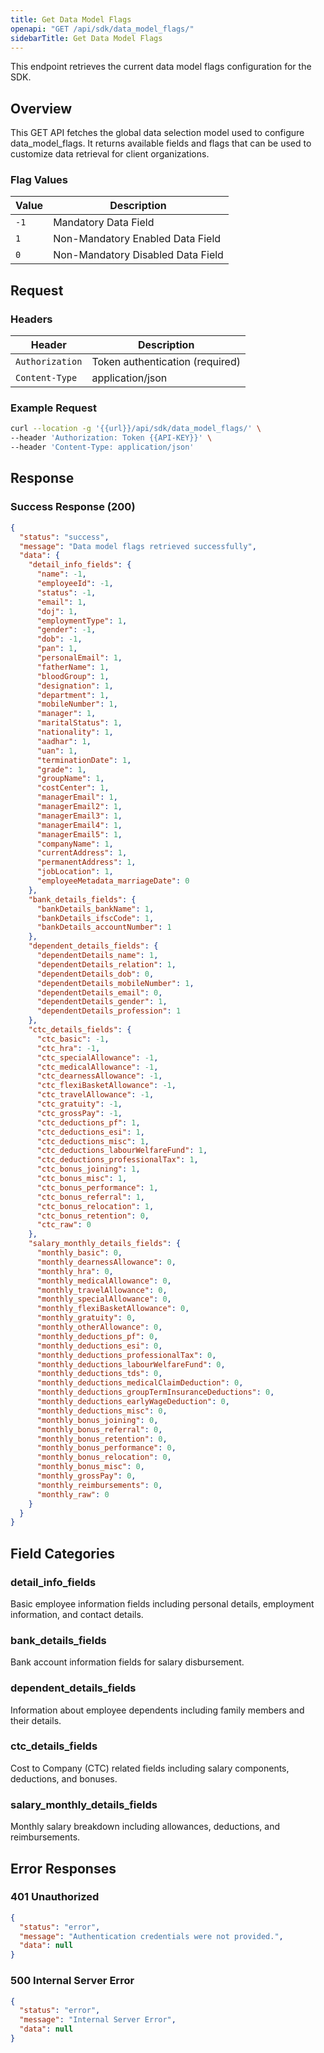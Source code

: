 ```yaml
---
title: Get Data Model Flags
openapi: "GET /api/sdk/data_model_flags/"
sidebarTitle: Get Data Model Flags
---
```


<Note> This endpoint retrieves the current data model flags configuration for the SDK. </Note>

## Overview

This GET API fetches the global data selection model used to configure data_model_flags. It returns available fields and flags that can be used to customize data retrieval for client organizations.

### Flag Values

| Value | Description |
| --- | --- |
| `-1` | Mandatory Data Field |
| `1` | Non-Mandatory Enabled Data Field |
| `0` | Non-Mandatory Disabled Data Field |

## Request

### Headers

| Header | Description |
| --- | --- |
| `Authorization` | Token authentication (required) |
| `Content-Type` | application/json |

### Example Request

```bash
curl --location -g '{{url}}/api/sdk/data_model_flags/' \
--header 'Authorization: Token {{API-KEY}}' \
--header 'Content-Type: application/json'
```

## Response

### Success Response (200)

```json
{
  "status": "success",
  "message": "Data model flags retrieved successfully",
  "data": {
    "detail_info_fields": {
      "name": -1,
      "employeeId": -1,
      "status": -1,
      "email": 1,
      "doj": 1,
      "employmentType": 1,
      "gender": -1,
      "dob": -1,
      "pan": 1,
      "personalEmail": 1,
      "fatherName": 1,
      "bloodGroup": 1,
      "designation": 1,
      "department": 1,
      "mobileNumber": 1,
      "manager": 1,
      "maritalStatus": 1,
      "nationality": 1,
      "aadhar": 1,
      "uan": 1,
      "terminationDate": 1,
      "grade": 1,
      "groupName": 1,
      "costCenter": 1,
      "managerEmail": 1,
      "managerEmail2": 1,
      "managerEmail3": 1,
      "managerEmail4": 1,
      "managerEmail5": 1,
      "companyName": 1,
      "currentAddress": 1,
      "permanentAddress": 1,
      "jobLocation": 1,
      "employeeMetadata_marriageDate": 0
    },
    "bank_details_fields": {
      "bankDetails_bankName": 1,
      "bankDetails_ifscCode": 1,
      "bankDetails_accountNumber": 1
    },
    "dependent_details_fields": {
      "dependentDetails_name": 1,
      "dependentDetails_relation": 1,
      "dependentDetails_dob": 0,
      "dependentDetails_mobileNumber": 1,
      "dependentDetails_email": 0,
      "dependentDetails_gender": 1,
      "dependentDetails_profession": 1
    },
    "ctc_details_fields": {
      "ctc_basic": -1,
      "ctc_hra": -1,
      "ctc_specialAllowance": -1,
      "ctc_medicalAllowance": -1,
      "ctc_dearnessAllowance": -1,
      "ctc_flexiBasketAllowance": -1,
      "ctc_travelAllowance": -1,
      "ctc_gratuity": -1,
      "ctc_grossPay": -1,
      "ctc_deductions_pf": 1,
      "ctc_deductions_esi": 1,
      "ctc_deductions_misc": 1,
      "ctc_deductions_labourWelfareFund": 1,
      "ctc_deductions_professionalTax": 1,
      "ctc_bonus_joining": 1,
      "ctc_bonus_misc": 1,
      "ctc_bonus_performance": 1,
      "ctc_bonus_referral": 1,
      "ctc_bonus_relocation": 1,
      "ctc_bonus_retention": 0,
      "ctc_raw": 0
    },
    "salary_monthly_details_fields": {
      "monthly_basic": 0,
      "monthly_dearnessAllowance": 0,
      "monthly_hra": 0,
      "monthly_medicalAllowance": 0,
      "monthly_travelAllowance": 0,
      "monthly_specialAllowance": 0,
      "monthly_flexiBasketAllowance": 0,
      "monthly_gratuity": 0,
      "monthly_otherAllowance": 0,
      "monthly_deductions_pf": 0,
      "monthly_deductions_esi": 0,
      "monthly_deductions_professionalTax": 0,
      "monthly_deductions_labourWelfareFund": 0,
      "monthly_deductions_tds": 0,
      "monthly_deductions_medicalClaimDeduction": 0,
      "monthly_deductions_groupTermInsuranceDeductions": 0,
      "monthly_deductions_earlyWageDeduction": 0,
      "monthly_deductions_misc": 0,
      "monthly_bonus_joining": 0,
      "monthly_bonus_referral": 0,
      "monthly_bonus_retention": 0,
      "monthly_bonus_performance": 0,
      "monthly_bonus_relocation": 0,
      "monthly_bonus_misc": 0,
      "monthly_grossPay": 0,
      "monthly_reimbursements": 0,
      "monthly_raw": 0
    }
  }
}
```

## Field Categories

### detail_info_fields
Basic employee information fields including personal details, employment information, and contact details.

### bank_details_fields
Bank account information fields for salary disbursement.

### dependent_details_fields
Information about employee dependents including family members and their details.

### ctc_details_fields
Cost to Company (CTC) related fields including salary components, deductions, and bonuses.

### salary_monthly_details_fields
Monthly salary breakdown including allowances, deductions, and reimbursements.



## Error Responses

### 401 Unauthorized
```json
{
  "status": "error",
  "message": "Authentication credentials were not provided.",
  "data": null
}
```

### 500 Internal Server Error
```json
{
  "status": "error",
  "message": "Internal Server Error",
  "data": null
}
``` 
